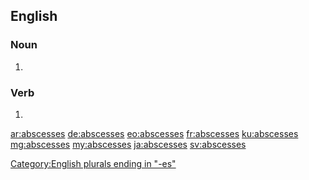 ==English==

===Noun===
{{head|en|plural}}

# {{plural of|abscess|lang=en|nocat=1}}

===Verb===
{{head|en}}

# {{en-third-person singular of|abscess}}

[[Category:English plurals ending in "-es"]]

[[ar:abscesses]]
[[de:abscesses]]
[[eo:abscesses]]
[[fr:abscesses]]
[[ku:abscesses]]
[[mg:abscesses]]
[[my:abscesses]]
[[ja:abscesses]]
[[sv:abscesses]]
